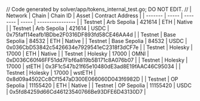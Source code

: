 // Code generated by solver/app/tokens_internal_test.go; DO NOT EDIT.
//
| Network | Chain | Chain ID | Asset | Contract Address |
| ------- | ----- | -------- | ----- | ---------------- |
| Testnet | Arb Sepolia | 421614 | ETH | Native |
| Testnet | Arb Sepolia | 421614 | USDC | 0x75faf114eafb1BDbe2F0316DF893fd58CE46AA4d |
| Testnet | Base Sepolia | 84532 | ETH | Native |
| Testnet | Base Sepolia | 84532 | USDC | 0x036CbD53842c5426634e7929541eC2318f3dCF7e |
| Testnet | Holesky | 17000 | ETH | Native |
| Testnet | Holesky | 17000 | OMNI | 0xD036C60f46FF51dd7Fbf6a819b5B171c8A076b07 |
| Testnet | Holesky | 17000 | stETH | 0x3F1c547b21f65e10480dE3ad8E19fAAC46C95034 |
| Testnet | Holesky | 17000 | wstETH | 0x8d09a4502Cc8Cf1547aD300E066060D043f6982D |
| Testnet | OP Sepolia | 11155420 | ETH | Native |
| Testnet | OP Sepolia | 11155420 | USDC | 0x5fd84259d66Cd46123540766Be93DFE6D43130D7 |
